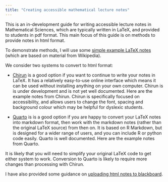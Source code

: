 ```yaml
---
title: "Creating accessible mathematical lecture notes"
---
```


This is an in-development guide for writing accessible lecture notes
in Mathematical Sciences, which are typically written in LaTeX, and
provided to students in pdf format. This main focus of this guide is
on methods to provide notes in html format.

To demonstrate methods, I will use some [simple example LaTeX
   notes](https://github.com/heogden/simple) (which are based on
   material from Wikipedia). 

We consider two systems to convert to html format:

- [Chirun](chirun.qmd) is a good option if you want to continue to
write your notes in LaTeX. It has a relatively easy-to-use online
interface which means it can be used without installing anything on
your own computer. Chirun is is under development and is not yet well
documented. Here are the example notes from Chirun. Chirun is specifically focused on accessibility, and allows users to change the font, spacing and background colour which may be helpful for dyslexic students.

- [Quarto](quarto.qmd) is is a good option if you are happy to convert
your LaTeX notes into markdown format, then work with the markdown
notes (rather than the original LaTeX source) from then on. It is
based on R Markdown, but is designed for a wider range of
users, and you can include R or python code easily. Quarto is well documented. Here are the example notes from Quarto.

It is likely that you will need to simplify your original LaTeX code
to get either system to work. Conversion to Quarto is likely to
require more changes than processing with Chirun.
   
I have also provided some guidance on [uploading html notes to
blackboard](blackboard.qmd).
